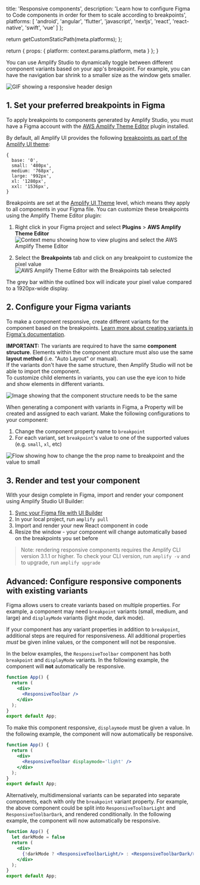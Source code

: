                   
  title: 'Responsive components',
  description: 'Learn how to configure Figma to Code components in order for them to scale according to breakpoints',
  platforms: [
                'android',
                'angular',
                'flutter',
                'javascript',
                'nextjs',
                'react',
                'react-native',
                'swift',
                'vue'
              ]
};

  return getCustomStaticPath(meta.platforms);
};

  return {
    props: {
      platform: context.params.platform,
      meta
    }
  };
}
          

You can use Amplify Studio to dynamically toggle between different component variants based on your app's breakpoint. For example, you can have the navigation bar shrink to a smaller size as the window gets smaller.

![GIF showing a responsive header design](/images/studio/responsive/responsive-header.gif)

## 1. Set your preferred breakpoints in Figma

To apply breakpoints to components generated by Amplify Studio, you must have a Figma account with the [AWS Amplify Theme Editor](https://www.figma.com/community/plugin/1040722185526429545/AWS-Amplify-Theme-Editor) plugin installed.

By default, all Amplify UI provides the following [breakpoints as part of the Amplify UI theme](https://ui.docs.amplify.aws/react/theming/responsive#breakpoints):


```
{
  base: '0',
  small: '480px',
  medium: '768px',
  large: '992px',
  xl: '1280px',
  xxl: '1536px',
}
```

Breakpoints are set at the [Amplify UI Theme](https://ui.docs.amplify.aws/react/theming/responsive) level, which means they apply to all components in your Figma file. You can customize these breakpoints using the Amplify Theme Editor plugin:

1. Right click in your Figma project and select <strong>Plugins</strong> > <strong>AWS Amplify Theme Editor</strong>
![Context menu showing how to view plugins and select the AWS Amplify Theme Editor](/images/studio/responsive/theme-editor.png)

2. Select the <strong>Breakpoints</strong> tab and click on any breakpoint to customize the pixel value
![AWS Amplify Theme Editor with the Breakpoints tab selected](/images/studio/responsive/breakpoints.png)

The grey bar within the outlined box will indicate your pixel value compared to a 1920px-wide display.

## 2. Configure your Figma variants

To make a component responsive, create different variants for the component based on the breakpoints. [Learn more about creating variants in Figma's documentation](https://help.figma.com/hc/en-us/articles/360061175334-Create-interactive-components-with-variants).

<Callout warning>

**IMPORTANT:** The variants are required to have the same <strong>component structure</strong>. Elements within the component structure must also use the same <strong>layout method</strong> (i.e. "Auto Layout" or manual).
<br />
If the variants don't have the same structure, then Amplify Studio will not be able to import the component.
<br />
To customize child elements in variants, you can use the eye icon to hide and show elements in different variants.

![Image showing that the component structure needs to be the same](/images/studio/responsive/component-structure2.png)

</Callout>

When generating a component with variants in Figma, a Property will be created and assigned to each variant. Make the following configurations to your component:
1. Change the component property name to `breakpoint`
2. For each variant, set `breakpoint`'s value to one of the supported values (e.g. `small`, `xl`, etc)

![Flow showing how to change the the prop name to breakpoint and the value to small](/images/studio/responsive/set-props.png)


## 3. Render and test your component

With your design complete in Figma, import and render your component using Amplify Studio UI Builder:
1. [Sync your Figma file with UI Builder](figmatocode/)
2. In your local project, run `amplify pull`
3. Import and render your new React component in code
4. Resize the window - your component will change automatically based on the breakpoints you set before

>Note: rendering responsive components requires the Amplify CLI version 3.1.1 or higher. To check your CLI version, run `amplify -v` and to upgrade, run `amplify upgrade`

## Advanced: Configure responsive components with existing variants

Figma allows users to create variants based on multiple properties.  For example, a component may need `breakpoint` variants (small, medium, and large) and `displayMode` variants (light mode, dark mode).

If your component has any variant properties in addition to `breakpoint`, additional steps are required for responsiveness.  All additional properties <i>must</i> be given inline values, or the component will not be responsive.

In the below examples, the `ResponsiveToolbar` component has both `breakpoint` and `displayMode` variants.  In the following example, the component will **not** automatically be responsive.

```jsx
function App() {
  return (
    <div>
      <ResponsiveToolbar />
    </div>
  );
}
export default App;
```

To make this component responsive, `displaymode` must be given a value. In the following example, the component will now automatically be responsive.

```jsx
function App() {
  return (
    <div>
      <ResponsiveToolbar displaymode='light' />
    </div>
  );
}
export default App;
```

Alternatively, multidimensional variants can be separated into separate components, each with only the `breakpoint` variant property.  For example, the above component could be split into `ResponsiveToolbarLight` and `ResponsiveToolbarDark`, and rendered conditionally. In the following example, the component will now automatically be responsive.

```jsx
function App() {
  let darkMode = false
  return (
    <div>
      {!darkMode ? <ResponsiveToolbarLight/> : <ResponsiveToolbarDark/>}
    </div>
  );
}
export default App;
```
